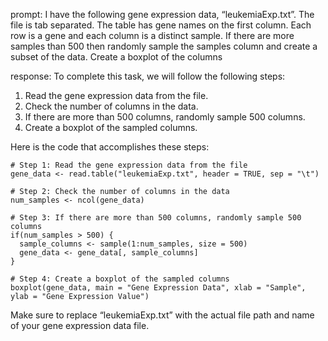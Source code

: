 prompt:
I have the following gene expression data, "leukemiaExp.txt". The file is tab separated. The table has gene names on the first column. Each row is a gene and each column is a distinct sample.  If there are more samples than 500 then randomly sample the samples column and create a subset of the data. Create a boxplot of the columns

response:
To complete this task, we will follow the following steps:

1. Read the gene expression data from the file.
2. Check the number of columns in the data.
3. If there are more than 500 columns, randomly sample 500 columns.
4. Create a boxplot of the sampled columns.

Here is the code that accomplishes these steps:

```
# Step 1: Read the gene expression data from the file
gene_data <- read.table("leukemiaExp.txt", header = TRUE, sep = "\t")

# Step 2: Check the number of columns in the data
num_samples <- ncol(gene_data)

# Step 3: If there are more than 500 columns, randomly sample 500 columns
if(num_samples > 500) {
  sample_columns <- sample(1:num_samples, size = 500)
  gene_data <- gene_data[, sample_columns]
}

# Step 4: Create a boxplot of the sampled columns
boxplot(gene_data, main = "Gene Expression Data", xlab = "Sample", ylab = "Gene Expression Value")
```

Make sure to replace "leukemiaExp.txt" with the actual file path and name of your gene expression data file.
